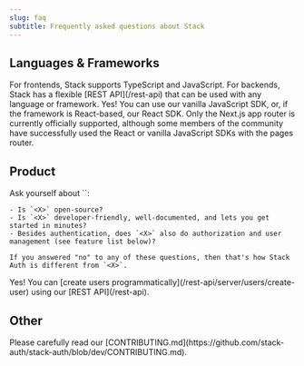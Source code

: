 ```yaml
---
slug: faq
subtitle: Frequently asked questions about Stack
---
```


## Languages & Frameworks
<AccordionGroup>
  <Accordion title="What languages are supported?">
    For frontends, Stack supports TypeScript and JavaScript. For backends, Stack has a flexible [REST API](/rest-api) that can be used with any language or framework.
  </Accordion>
  <Accordion title="Can I use Stack with other JavaScript frameworks, like Astro or Angular?">
    Yes! You can use our vanilla JavaScript SDK, or, if the framework is React-based, our React SDK.
  </Accordion>
  <Accordion title="Can I use Stack with the Next.js pages router?">
    Only the Next.js app router is currently officially supported, although some members of the community have successfully used the React or vanilla JavaScript SDKs with the pages router.
  </Accordion>
</AccordionGroup>

## Product
<AccordionGroup>
  <Accordion title="How do you compare to `<X>`?">
    Ask yourself about `<X>`:

    - Is `<X>` open-source?
    - Is `<X>` developer-friendly, well-documented, and lets you get started in minutes?
    - Besides authentication, does `<X>` also do authorization and user management (see feature list below)?
    
    If you answered "no" to any of these questions, then that's how Stack Auth is different from `<X>`.
  </Accordion>
  <Accordion title="Can I migrate my existing userbase to Stack Auth?">
    Yes! You can [create users programmatically](/rest-api/server/users/create-user) using our [REST API](/rest-api).
  </Accordion>
</AccordionGroup>

## Other
<AccordionGroup>
  <Accordion title="How can I contribute?">
    Please carefully read our [CONTRIBUTING.md](https://github.com/stack-auth/stack-auth/blob/dev/CONTRIBUTING.md). 
  </Accordion>
</AccordionGroup>
